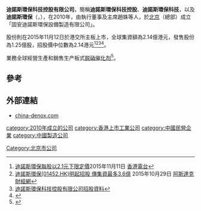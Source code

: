 '''迪諾斯環保科技控股有限公司'''，簡稱'''迪諾斯環保科技控股'''、'''迪諾斯環保科技'''，以及'''迪諾斯環保'''（'''{{lang-en|Denox Environmental & Technology Holdings Limited}}'''，{{hkex|1452}}），在2010年，由執行董事及主席趙姝等人，於[[北京|北京]]（總部）成立「固安迪諾斯環保設備製造有限公司」。

股份則在2015年11月12日於港交所主板上市，全球集資額為2.14億港元，發售股份為1.25億股，招股價中位數為2.14港元<ref>[http://news.rthk.hk/rthk/ch/component/k2/1222851-20151111.htm 迪諾斯環保每股以2.1元下限定價]2015年11月11日 [[香港電台|香港電台]]</ref><ref>[http://www.aastocks.com/tc/stocks/news/aafn-news/NOW.699577/1 迪諾斯環保(01452.HK)明起招股 傳集資最多3.6億] {{Wayback|url=http://www.aastocks.com/tc/stocks/news/aafn-news/NOW.699577/1 |date=20191016053225 }}2015年10月29日 [[阿斯達克財經網|阿斯達克財經網]]</ref><ref>[http://210.6.198.18/cache/pmo91f18f.pic21.websiteonline.cn/upload/czhaogu_o8qr.pdf?ich_args=4e530332b0b00eb23c97f9927178e7c4_1_0_0_6_80dd4be70c154f42c3fb5abac7826d167f16baa777537163343c0bfc42e0e48e_ba216f01f900a12a4196050953ad2bf5_1_0&ich_ip= 迪諾斯環保科技控股有限公司招股資料]{{dead link|date=2018年4月 |bot=InternetArchiveBot |fix-attempted=yes }}</ref><ref>{{Cite web |url=http://pmo91f18f.pic21.websiteonline.cn/upload/ctongzhi_bq6m.pdf |title=迪諾斯環保科技控股有限公司招股通告 |access-date=2015-11-11 |archive-date=2016-04-11 |archive-url=https://web.archive.org/web/20160411044319/http://pmo91f18f.pic21.websiteonline.cn/upload/ctongzhi_bq6m.pdf |dead-url=no }}</ref>。

業務全球經營生產和銷售生产板式[[脱硝|脱硝]][[催化剂|催化剂]]<ref>{{Cite web |url=http://www.china-denox.com/page100 |title=迪諾斯環保科技控股有限公司簡介 |access-date=2015-11-11 |archive-date=2021-01-25 |archive-url=https://web.archive.org/web/20210125064654/http://www.china-denox.com/page100 |dead-url=no }}</ref>。

==參考==
{{reflist}}

==外部連結==
*[http://www.china-denox.com china-denox.com] {{Wayback|url=http://www.china-denox.com/ |date=20210125062813 }}

[[category:2010年成立的公司|category:2010年成立的公司]]
[[category:香港上市工業公司|category:香港上市工業公司]]
[[Category:北京市公司|Category:北京市公司]]
[[category:中國民營企業|category:中國民營企業]]
[[category:中國製造公司|category:中國製造公司]]